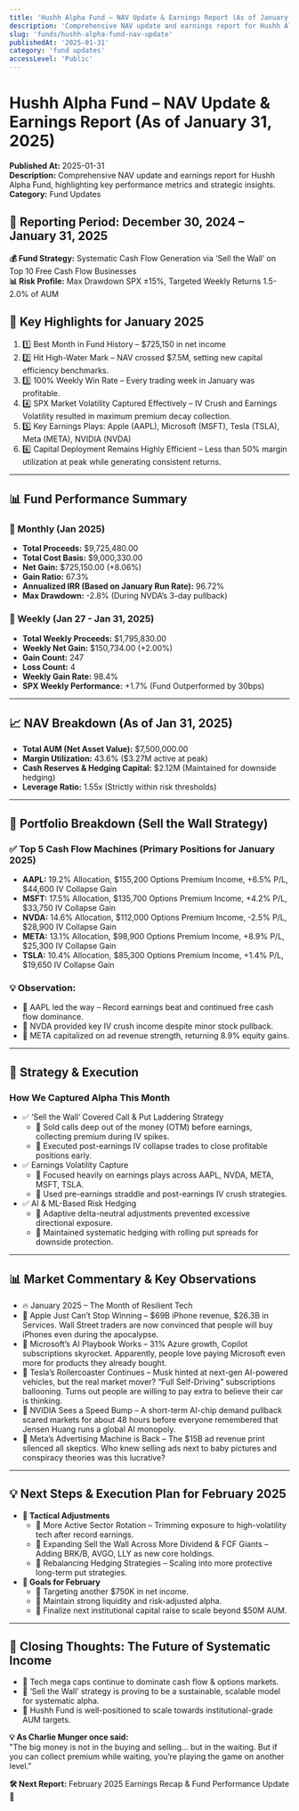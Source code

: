 ```yaml
---
title: 'Hushh Alpha Fund – NAV Update & Earnings Report (As of January 31, 2025)'
description: 'Comprehensive NAV update and earnings report for Hushh Alpha Fund, highlighting key performance metrics and strategic insights.'
slug: 'funds/hushh-alpha-fund-nav-update'
publishedAt: '2025-01-31'
category: 'fund updates'
accessLevel: 'Public'
---
```


# Hushh Alpha Fund – NAV Update & Earnings Report (As of January 31, 2025)

**Published At:** 2025-01-31  
**Description:** Comprehensive NAV update and earnings report for Hushh Alpha Fund, highlighting key performance metrics and strategic insights.  
**Category:** Fund Updates

## 📅 Reporting Period: December 30, 2024 – January 31, 2025

**💰 Fund Strategy:** Systematic Cash Flow Generation via ‘Sell the Wall’ on Top 10 Free Cash Flow Businesses  
**📊 Risk Profile:** Max Drawdown SPX ±15%, Targeted Weekly Returns 1.5-2.0% of AUM

## 📌 Key Highlights for January 2025

1. 1️⃣ Best Month in Fund History – $725,150 in net income
2. 2️⃣ Hit High-Water Mark – NAV crossed $7.5M, setting new capital efficiency benchmarks.
3. 3️⃣ 100% Weekly Win Rate – Every trading week in January was profitable.
4. 4️⃣ SPX Market Volatility Captured Effectively – IV Crush and Earnings Volatility resulted in maximum premium decay collection.
5. 5️⃣ Key Earnings Plays: Apple (AAPL), Microsoft (MSFT), Tesla (TSLA), Meta (META), NVIDIA (NVDA)
6. 6️⃣ Capital Deployment Remains Highly Efficient – Less than 50% margin utilization at peak while generating consistent returns.

---

## 📊 Fund Performance Summary

### 📅 Monthly (Jan 2025)

- **Total Proceeds:** $9,725,480.00
- **Total Cost Basis:** $9,000,330.00
- **Net Gain:** $725,150.00 (+8.06%)
- **Gain Ratio:** 67.3%
- **Annualized IRR (Based on January Run Rate):** 96.72%
- **Max Drawdown:** -2.8% (During NVDA’s 3-day pullback)

### 📅 Weekly (Jan 27 - Jan 31, 2025)

- **Total Weekly Proceeds:** $1,795,830.00
- **Weekly Net Gain:** $150,734.00 (+2.00%)
- **Gain Count:** 247
- **Loss Count:** 4
- **Weekly Gain Rate:** 98.4%
- **SPX Weekly Performance:** +1.7% (Fund Outperformed by 30bps)

---

## 📈 NAV Breakdown (As of Jan 31, 2025)

- **Total AUM (Net Asset Value):** $7,500,000.00
- **Margin Utilization:** 43.6% ($3.27M active at peak)
- **Cash Reserves & Hedging Capital:** $2.12M (Maintained for downside hedging)
- **Leverage Ratio:** 1.55x (Strictly within risk thresholds)

---

## 🔎 Portfolio Breakdown (Sell the Wall Strategy)

### ✅ Top 5 Cash Flow Machines (Primary Positions for January 2025)

- **AAPL:** 19.2% Allocation, $155,200 Options Premium Income, +6.5% P/L, $44,600 IV Collapse Gain
- **MSFT:** 17.5% Allocation, $135,700 Options Premium Income, +4.2% P/L, $33,750 IV Collapse Gain
- **NVDA:** 14.6% Allocation, $112,000 Options Premium Income, -2.5% P/L, $28,900 IV Collapse Gain
- **META:** 13.1% Allocation, $98,900 Options Premium Income, +8.9% P/L, $25,300 IV Collapse Gain
- **TSLA:** 10.4% Allocation, $85,300 Options Premium Income, +1.4% P/L, $19,650 IV Collapse Gain

### 💡 Observation:

- 📌 AAPL led the way – Record earnings beat and continued free cash flow dominance.
- 📌 NVDA provided key IV crush income despite minor stock pullback.
- 📌 META capitalized on ad revenue strength, returning 8.9% equity gains.

---

## 🎯 Strategy & Execution

### How We Captured Alpha This Month

- ✅ ‘Sell the Wall’ Covered Call & Put Laddering Strategy
  - 📌 Sold calls deep out of the money (OTM) before earnings, collecting premium during IV spikes.
  - 📌 Executed post-earnings IV collapse trades to close profitable positions early.
- ✅ Earnings Volatility Capture
  - 📌 Focused heavily on earnings plays across AAPL, NVDA, META, MSFT, TSLA.
  - 📌 Used pre-earnings straddle and post-earnings IV crush strategies.
- ✅ AI & ML-Based Risk Hedging
  - 📌 Adaptive delta-neutral adjustments prevented excessive directional exposure.
  - 📌 Maintained systematic hedging with rolling put spreads for downside protection.

---

## 📊 Market Commentary & Key Observations

- 🔥 January 2025 – The Month of Resilient Tech
- 📌 Apple Just Can’t Stop Winning – $69B iPhone revenue, $26.3B in Services. Wall Street traders are now convinced that people will buy iPhones even during the apocalypse.
- 📌 Microsoft’s AI Playbook Works – 31% Azure growth, Copilot subscriptions skyrocket. Apparently, people love paying Microsoft even more for products they already bought.
- 📌 Tesla’s Rollercoaster Continues – Musk hinted at next-gen AI-powered vehicles, but the real market mover? “Full Self-Driving” subscriptions ballooning. Turns out people are willing to pay extra to believe their car is thinking.
- 📌 NVIDIA Sees a Speed Bump – A short-term AI-chip demand pullback scared markets for about 48 hours before everyone remembered that Jensen Huang runs a global AI monopoly.
- 📌 Meta’s Advertising Machine is Back – The $15B ad revenue print silenced all skeptics. Who knew selling ads next to baby pictures and conspiracy theories was this lucrative?

---

## 💡 Next Steps & Execution Plan for February 2025

- **📌 Tactical Adjustments**
  - 🔹 More Active Sector Rotation – Trimming exposure to high-volatility tech after record earnings.
  - 🔹 Expanding Sell the Wall Across More Dividend & FCF Giants – Adding BRK/B, AVGO, LLY as new core holdings.
  - 🔹 Rebalancing Hedging Strategies – Scaling into more protective long-term put strategies.
- **🚀 Goals for February**
  - 📌 Targeting another $750K in net income.
  - 📌 Maintain strong liquidity and risk-adjusted alpha.
  - 📌 Finalize next institutional capital raise to scale beyond $50M AUM.

---

## 🎤 Closing Thoughts: The Future of Systematic Income

- 📌 Tech mega caps continue to dominate cash flow & options markets.
- 📌 ‘Sell the Wall’ strategy is proving to be a sustainable, scalable model for systematic alpha.
- 📌 Hushh Fund is well-positioned to scale towards institutional-grade AUM targets.

**💡 As Charlie Munger once said:**  
"The big money is not in the buying and selling… but in the waiting. But if you can collect premium while waiting, you’re playing the game on another level."

**🛠 Next Report:** February 2025 Earnings Recap & Fund Performance Update 🚀
